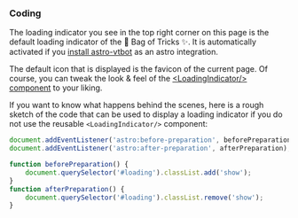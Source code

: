 
### Coding

The loading indicator you see in the top right corner on this page is the default loading indicator of the 👜 Bag of Tricks ✨. 
It is automatically activated if you <a data-astro-reload href="/library/Installation/">install astro-vtbot</a> as an astro integration.

The default icon that is displayed is the favicon of the current page. 
Of course, you can tweak the look & feel of the <a data-astro-reload href="/library/LoadingIndicator/">&lt;LoadingIndicator/> component</a> to your liking.

If you want to know what happens behind the scenes, here is a rough sketch of the code that can be used to display a loading indicator if you do not use the reusable `<LoadingIndicator/>` component:

```javascript title="loading.js"
document.addEventListener('astro:before-preparation', beforePreparation);
document.addEventListener('astro:after-preparation', afterPreparation);

function beforePreparation() {
	document.querySelector('#loading').classList.add('show');
}
function afterPreparation() {
	document.querySelector('#loading').classList.remove('show');
}
```
